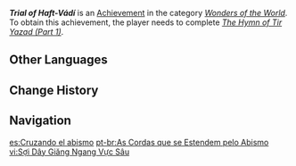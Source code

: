 {{Achievement Infobox
|id           = 81324
|order id     = 1311
|category     = Wonders of the World
|description  = Complete the Rite of Chinvat and clear a path through the dark hollow.
|requirements = Complete [[The Hymn of Tir Yazad (Part 1)]]
|primogems    = 5
|type         = Quest
|quest        = Khvarena of Good and Evil
|hidden       = 1
}}
'''''Trial of Haft-Vádí''''' is an [[Achievement]] in the category ''[[Wonders of the World]]''. To obtain this achievement, the player needs to complete ''[[The Hymn of Tir Yazad (Part 1)]]''.

==Other Languages==
{{Other Languages
|en       = A Rope Over an Abyss
|zhs      = 横跨深渊的绳索
|zhs_rm   = Héngkuà Shēnyuān de Shéngsuǒ
|zht      = 橫跨深淵的繩索
|zht_rm   = Héngkuà Shēnyuān de Shéngsuǒ
|zh_tl    = 
|ja       = 深淵の上にかかる綱
|ja_rm    = Shin'en no Ue ni Kakaru Tsuna
|ja_tl    = A Rope Over an Abyss
|ko       = 심연 위에 걸린 밧줄
|ko_tl    = A Rope Hung Over the Abyss
|es       = Cruzando el abismo
|es_tl    = Crossing the Abyss
|fr       = Une corde à travers l'abîme
|fr_tl    = A Rope Through the Abyss
|ru       = Канат над бездной
|ru_tl    = A Rope Over an Abyss
|th       = เชือกที่พาดผ่าน Abyss
|th_rm    = 
|th_tl    = 
|vi       = Sợi Dây Giăng Ngang Vực Sâu
|vi_tl    = 
|de       = Ein Seil über dem Abgrund
|de_tl    = A Rope Over the Abyss
|id       = Seutas Tali di Tengah Jurang
|id_tl    = A Rope in the Middle of the Abyss
|pt       = As Cordas que se Estendem pelo Abismo
|pt_tl    = 
|tr       = Hiçlik Boyunca Bir İp
|tr_tl    = A Rope Across the Abyss
|it       = Una fune sull'abisso
|it_tl    = 
}}

==Change History==
{{Change History|3.6}}
<!--
==References==
{{Reflist}}
-->
==Navigation==
{{Achievement Navbox}}

[[es:Cruzando el abismo]]
[[pt-br:As Cordas que se Estendem pelo Abismo]]
[[vi:Sợi Dây Giăng Ngang Vực Sâu]]